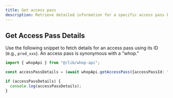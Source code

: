 ```yaml
---
title: Get access pass
description: Retrieve detailed information for a specific access pass by its ID.
---
```


## Get Access Pass Details

Use the following snippet to fetch details for an access pass using its ID (e.g., `prod_xxx`). An access pass is synonymous with a "whop."

```typescript
import { whopApi } from "@/lib/whop-api";

const accessPassDetails = (await whopApi.getAccessPass({accessPassId: "prod_xxx"})).accessPass;

if (accessPassDetails) {
  console.log(accessPassDetails);
}
```
